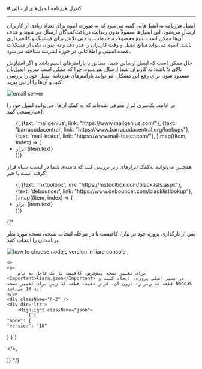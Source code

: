 

<Layout>
<Head>
<title>مستندات کنترل هرزنامه ایمیل‌های ارسالی در ایمیل سرور - لیارا</title>
<meta property="og:title" content="مستندات خدمات رایانش ابری لیارا" />
<meta property="og:description" content="مستندات نحوه کنترل هرزنامه ایمیل‌های ارسالی در ایمیل‌سرور"  />
<meta property="og:image" content="https://media.liara.ir/logos/liara-poster.jpg" />
</Head>
# کنترل هرزنامه ایمیل‌های ارسالی
<hr className="mb-2" />

ایمیل هرزنامه به ایمیل‌هایی گفته می‌شود که به صورت انبوه برای تعداد زیادی از کاربران ارسال می‌شود. این ایمیل‌ها معمولاً بدون رضایت دریافت‌کنندگان ارسال می‌شوند و هدف آن‌ها ممکن است تبلیغ محصولات، خدمات، یا حتی تلاش برای فیشینگ و کلاه‌برداری باشد. اسپم می‌تواند منابع ایمیل و وقت کاربران را هدر دهد و به عنوان یکی از مشکلات عمده امنیتی و اطلاعاتی در حوزه اینترنت شناخته می‌شود.

حال ممکن است که ایمیل ارسالی شما، مطابق با پارامترهای اسپم باشد و اگر امتیازش بالای 5 باشد؛ به کاربران شما ارسال نمی‌شود. چرا که ممکن است سرور ایمیل‌تان مسدود شود. برای رفع این مشکل، می‌توانید پارامترهای هرزنامه ایمیل خود را بررسی کنید و آن‌ها را از بین ببرید:

<div className="h-4" />
<img src="https://media.liara.ir/docs/why-it-is-spam.png" alt="email server" />
<div className="h-4" />

در ادامه، یک‌سری ابزار معرفی شده‌اند که به کمک آن‌ها، می‌توانید ایمیل خود را اعتبارسنجی کنید:
 <ul className="pr-4">
  {[
    {text: 'mailgenius', link: "https://www.mailgenius.com/"},
    {text: 'barracudacentral', link: "https://www.barracudacentral.org/lookups"},
    {text: 'mail-tester', link: "https://www.mail-tester.com/"},
  ].map((item, index) => (
    <li
      key={index}
      style={{
        textDecorationColor: "#9ca3af"
      }}
    >
    <Link href={item.link} className="text-[#2196f3] ">
        ابزار {item.text}
    </Link>
    </li>
  ))}
</ul>

<div className="h-4" />

همچنین می‌توانید  به‌کمک ابزارهای زیر بررسی کنید که دامنه‌ی شما در لیست سیاه قرار گرفته است یا خیر:

 <ul className="pr-4">
  {[
    {text: 'mxtoolbox', link: "https://mxtoolbox.com/blacklists.aspx"},
    {text: 'debouncer', link: "https://www.debouncer.com/blacklistlookup"},
  ].map((item, index) => (
    <li
      key={index}
      style={{
        textDecorationColor: "#9ca3af"
      }}
    >
    <Link href={item.link} className="text-[#2196f3] ">
        ابزار {item.text}
    </Link>
    </li>
  ))}
</ul>
{/* 
<Section id="change-default-version" title="تغییر نسخه پیش‌فرض" />
<Tabs 
    tabs={["Liara Console", "Liara CLI"]} 
    content={[
    <>
    <p>پس از بارگذاری پروژه خود در لیارا، کافیست تا در مرحله انتخاب نسخه، نسخه مورد نظر برنامه‌تان را انتخاب کنید.</p>
    <img src="https://media.liara.ir/docs/choose-nodejs-version.png" alt="how to choose nodejs version in liara console" />
    </>,

    <>
    <p>
        برای تغییر نسخه پیش‌فرض، کافیست تا یک فایل به نام <Important>liara.json</Important> در مسیر اصلی پروژه، ایجاد کنید و قطعه کد زیر را درون آن، قرار دهید. قطعه کد زیر برای تغییر نسخه NodeJS به 18 می‌باشد:
    </p>
    <div className="h-2" />
    <div dir='ltr'>
        <Highlight className="json">
            {`{
    "node": {
    "version": "18"
  }
}`}
        </Highlight>
    </div>
    <div className="h-2" />
    </>,

]}  */}


</Layout>